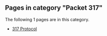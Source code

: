 <!-- DO NOT EDIT BELOW THIS LINE, OR CHANGE THIS COMMENT, CODE AUTOMATICALLY GENERATED BY category.sh -->
== '''Pages in category "Packet 317"''' ==
The following 1 pages are in this category.
* [[317 Protocol]]
